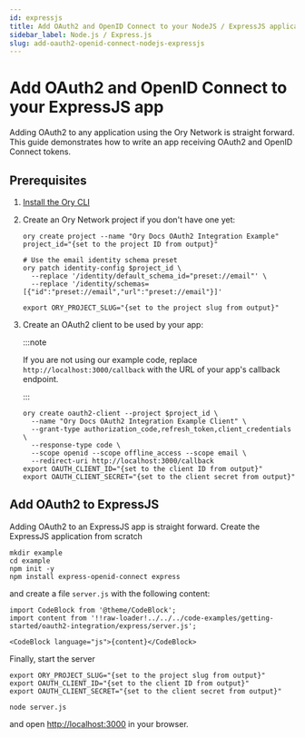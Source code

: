 ```yaml
---
id: expressjs
title: Add OAuth2 and OpenID Connect to your NodeJS / ExpressJS application
sidebar_label: Node.js / Express.js
slug: add-oauth2-openid-connect-nodejs-expressjs
---
```


# Add OAuth2 and OpenID Connect to your ExpressJS app

Adding OAuth2 to any application using the Ory Network is straight forward. This guide demonstrates how to write an app receiving
OAuth2 and OpenID Connect tokens.

## Prerequisites

1. [Install the Ory CLI](../guides/cli/installation)
2. Create an Ory Network project if you don't have one yet:

   ```shell
   ory create project --name "Ory Docs OAuth2 Integration Example"
   project_id="{set to the project ID from output}"

   # Use the email identity schema preset
   ory patch identity-config $project_id \
     --replace '/identity/default_schema_id="preset://email"' \
     --replace '/identity/schemas=[{"id":"preset://email","url":"preset://email"}]'

   export ORY_PROJECT_SLUG="{set to the project slug from output}"
   ```

3. Create an OAuth2 client to be used by your app:

   :::note

   If you are not using our example code, replace `http://localhost:3000/callback` with the URL of your app's callback endpoint.

   :::

   ```shell
   ory create oauth2-client --project $project_id \
     --name "Ory Docs OAuth2 Integration Example Client" \
     --grant-type authorization_code,refresh_token,client_credentials \
     --response-type code \
     --scope openid --scope offline_access --scope email \
     --redirect-uri http://localhost:3000/callback
   export OAUTH_CLIENT_ID="{set to the client ID from output}"
   export OAUTH_CLIENT_SECRET="{set to the client secret from output}"
   ```

## Add OAuth2 to ExpressJS

Adding OAuth2 to an ExpressJS app is straight forward. Create the ExpressJS application from scratch

```shell
mkdir example
cd example
npm init -y
npm install express-openid-connect express
```

and create a file `server.js` with the following content:

```mdx-code-block title="server.js"
import CodeBlock from '@theme/CodeBlock';
import content from '!!raw-loader!../../../code-examples/getting-started/oauth2-integration/express/server.js';

<CodeBlock language="js">{content}</CodeBlock>
```

Finally, start the server

```shell
export ORY_PROJECT_SLUG="{set to the project slug from output}"
export OAUTH_CLIENT_ID="{set to the client ID from output}"
export OAUTH_CLIENT_SECRET="{set to the client secret from output}"

node server.js
```

and open [http://localhost:3000](http://localhost:3000) in your browser.
